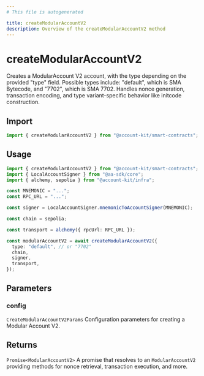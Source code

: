 ```yaml
---
# This file is autogenerated

title: createModularAccountV2
description: Overview of the createModularAccountV2 method
---
```


# createModularAccountV2

Creates a ModularAccount V2 account, with the type depending on the provided "type" field.
Possible types include: "default", which is SMA Bytecode, and "7702", which is SMA 7702.
Handles nonce generation, transaction encoding, and type variant-specific behavior like initcode construction.

## Import

```ts
import { createModularAccountV2 } from "@account-kit/smart-contracts";
```

## Usage

```ts twoslash
import { createModularAccountV2 } from "@account-kit/smart-contracts";
import { LocalAccountSigner } from "@aa-sdk/core";
import { alchemy, sepolia } from "@account-kit/infra";

const MNEMONIC = "...";
const RPC_URL = "...";

const signer = LocalAccountSigner.mnemonicToAccountSigner(MNEMONIC);

const chain = sepolia;

const transport = alchemy({ rpcUrl: RPC_URL });

const modularAccountV2 = await createModularAccountV2({
  type: "default", // or "7702"
  chain,
  signer,
  transport,
});
```

## Parameters

### config

`CreateModularAccountV2Params`
Configuration parameters for creating a Modular Account V2.

## Returns

`Promise<ModularAccountV2>`
A promise that resolves to an `ModularAccountV2` providing methods for nonce retrieval, transaction execution, and more.

